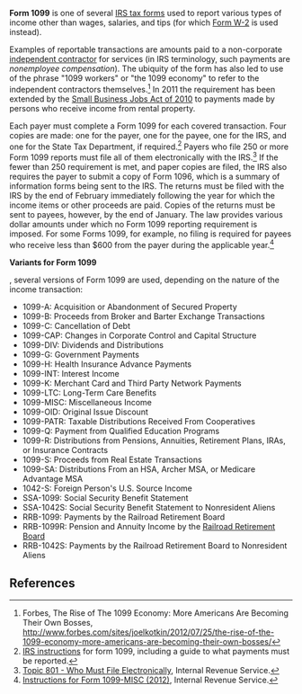 '''Form 1099''' is one of several [[IRS tax forms]] used to report various types of income other than wages, salaries, and tips (for which [[Form W-2]] is used instead).

Examples of reportable transactions are amounts paid to a non-corporate [[independent contractor]] for services (in IRS terminology, such payments are ''nonemployee compensation''). The ubiquity of the form has also led to use of the phrase "1099 workers" or "the 1099 economy" to refer to the independent contractors themselves.<ref>Forbes, The Rise of The 1099 Economy: More Americans Are Becoming Their Own Bosses, http://www.forbes.com/sites/joelkotkin/2012/07/25/the-rise-of-the-1099-economy-more-americans-are-becoming-their-own-bosses/</ref> In 2011 the requirement has been extended by the [[Small Business Jobs Act of 2010]] to payments made by persons who receive income from rental property.

Each payer must complete a Form 1099 for each covered transaction. Four copies are made: one for the payer, one for the payee, one for the IRS, and one for the State Tax Department, if required.<ref>[http://www.irs.gov/pub/irs-pdf/i1099msc.pdf IRS instructions] for form 1099, including a guide to what payments must be reported.</ref> Payers who file 250 or more Form 1099 reports must file all of them electronically with the IRS.<ref>[http://www.irs.gov/taxtopics/tc801.html Topic 801 - Who Must File Electronically], Internal Revenue Service.</ref> If the fewer than 250 requirement is met, and paper copies are filed, the IRS also requires the payer to submit a copy of Form 1096, which is a summary of information forms being sent to the IRS. The returns must be filed with the IRS by the end of February immediately following the year for which the income items or other proceeds are paid. Copies of the returns must be sent to payees, however, by the end of January. The law provides various dollar amounts under which no Form 1099 reporting requirement is imposed. For some Forms 1099, for example, no filing is required for payees who receive less than $600 from the payer during the applicable year.<ref>[http://www.irs.gov/instructions/i1099msc/ar02.html Instructions for Form 1099-MISC (2012)], Internal Revenue Service.</ref>

'''Variants for Form 1099'''

{{As of|2011}}, several versions of Form 1099 are used, depending on the nature of the income transaction:
* 1099-A: Acquisition or Abandonment of Secured Property
* 1099-B: Proceeds from Broker and Barter Exchange Transactions
* 1099-C: Cancellation of Debt
* 1099-CAP: Changes in Corporate Control and Capital Structure
* 1099-DIV: Dividends and Distributions
* 1099-G: Government Payments
* 1099-H: Health Insurance Advance Payments
* 1099-INT: Interest Income
* 1099-K: Merchant Card and Third Party Network Payments
* 1099-LTC: Long-Term Care Benefits
* 1099-MISC: Miscellaneous Income
* 1099-OID: Original Issue Discount
* 1099-PATR: Taxable Distributions Received From Cooperatives
* 1099-Q: Payment from Qualified Education Programs
* 1099-R: Distributions from Pensions, Annuities, Retirement Plans, IRAs, or Insurance Contracts
* 1099-S: Proceeds from Real Estate Transactions
* 1099-SA: Distributions From an HSA, Archer MSA, or Medicare Advantage MSA
* 1042-S: Foreign Person's U.S. Source Income
* SSA-1099: Social Security Benefit Statement
* SSA-1042S: Social Security Benefit Statement to Nonresident Aliens
* RRB-1099: Payments by the Railroad Retirement Board
* RRB-1099R: Pension and Annuity Income by the [[Railroad Retirement Board]]
* RRB-1042S: Payments by the Railroad Retirement Board to Nonresident Aliens

==References==
{{reflist}}
